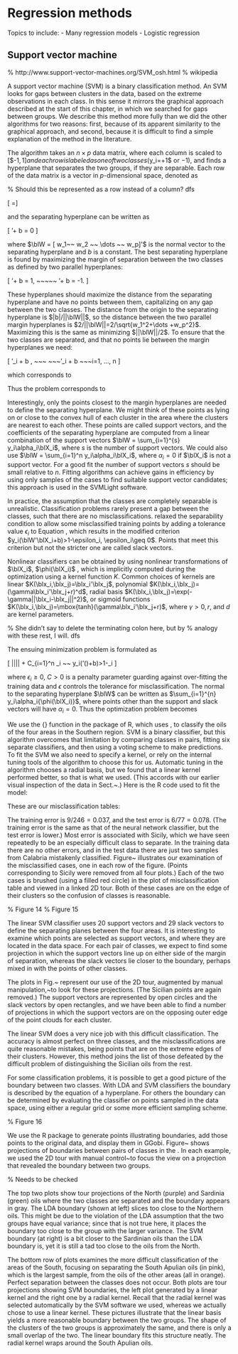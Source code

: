 # Regression methods

Topics to include: 
- Many regression models
- Logistic regression

\index{classification methods!support vector machine (SVM)}

## Support vector machine

% http://www.support-vector-machines.org/SVM_osh.html
% wikipedia

A support vector machine (SVM) \cite{Va99} is a binary classification
method.  An SVM looks for gaps between clusters in the data, based on the
extreme observations in each class. In this sense it mirrors the
graphical approach described at the start of this chapter, in which we
searched for gaps between groups. We describe this method more fully
than we did the other algorithms for two reasons: first, because of
its apparent similarity to the graphical approach, and second, because
it is difficult to find a simple explanation of the method in the
literature.

The algorithm takes an $n \times p$ data matrix, where each column is
scaled to [$-$1,1] and each row is labeled as one of two classes
($y_i=+1$ or $-1$), and finds a hyperplane that separates the two
groups, if they are separable. Each row of the data matrix is a vector
in $p$-dimensional space, denoted as

% Should this be represented as a row instead of a column?  dfs

\[
\blX=\left[ \begin{array}{c}
  x_1 \\ x_2 \\ \vdots \\ x_p \end{array} \right]
\]

\noindent and the separating hyperplane can be written as

\[
\blW'\blX + b = 0
\]

\noindent where $\blW = [ w_1~~ w_2 ~~ \dots ~~ w_p]'$ is the normal
vector to the separating hyperplane and $b$ is a constant.  The best
separating hyperplane is found by maximizing the margin of separation
between the two classes as defined by two parallel hyperplanes:

\[
\blW'\blX + b = 1, ~~~~~ \blW'\blX + b = -1.
\]

\noindent These hyperplanes should maximize the distance from the
separating hyperplane and have no points between them, capitalizing on
any gap between the two classes. The distance from the origin to the
separating hyperplane is $|b|/||\blW||$, so the distance between the
two parallel margin hyperplanes is $2/||\blW||=2/\sqrt{w_1^2+\dots
+w_p^2}$. Maximizing this is the same as minimizing $||\blW||/2$. To
ensure that the two classes are separated, and that no points lie
between the margin hyperplanes we need:

\[
\blW'\blX_i + b \geq 1, ~~~\mbox{  or  } ~~~\blW'\blX_i + b \leq -1 ~~~\forall i=1, ..., n
\]

\noindent which corresponds to

\begin{eqnarray}
y_i(\blW'\blX_i+b)\geq 1 ~~~\forall i=1, ..., n
\label{svm-crit}
\end{eqnarray}

\noindent Thus the problem corresponds to
\begin{quote} 
{\em minimizing} $\frac{||\blW||}{2}$ {\em subject to }
$y_i(\blX_i\blW+b)\geq~1 ~~~\forall i=1, ..., n$.
\end{quote}

\index{SVMLight}

\noindent Interestingly, only the points closest to the margin
hyperplanes are needed to define the separating hyperplane. We might
think of these points as lying on or close to the convex hull of each
cluster in the area where the clusters are nearest to each other.
These points are called support vectors, and the coefficients of the
separating hyperplane are computed from a linear combination of the
support vectors $\blW = \sum_{i=1}^{s} y_i\alpha_i\blX_i$, where $s$
is the number of support vectors.  We could also use $\blW =
\sum_{i=1}^n y_i\alpha_i\blX_i$, where $\alpha_i=0$ if $\blX_i$ is not
a support vector. For a good fit the number of support vectors $s$
should be small relative to $n$. Fitting algorithms can achieve gains
in efficiency by using only samples of the cases to find suitable
support vector candidates; this approach is used in the SVMLight
\cite{Jo99} software.

In practice, the assumption that the classes are completely separable
is unrealistic. Classification problems rarely present a gap between
the classes, such that there are no misclassifications.
\citeasnoun{CV95} relaxed the separability condition to allow some
misclassified training points by adding a tolerance value $\epsilon_i$
to Equation \ref{svm-crit}, which results in the modified criterion
$y_i(\blW'\blX_i+b)>1-\epsilon_i, \epsilon_i\geq 0$. Points that meet
this criterion but not the stricter one are called slack vectors.

Nonlinear classifiers can be obtained by using nonlinear
transformations of $\blX_i$, $\phi(\blX_i)$ \cite{BGV92}, which is
implicitly computed during the optimization using a kernel function
$K$. Common choices of kernels are linear
$K(\blx_i,\blx_j)=\blx_i'\blx_j$, polynomial
$K(\blx_i,\blx_j)=(\gamma\blx_i'\blx_j+r)^d$, radial basis
$K(\blx_i,\blx_j)=\exp(-\gamma||\blx_i-\blx_j||^2)$, or sigmoid
functions $K(\blx_i,\blx_j)=\mbox{tanh}(\gamma\blx_i'\blx_j+r)$, where
$\gamma>0, r,$ and $d$ are kernel parameters.

% She didn't say to delete the terminating colon here, but by 
% analogy with these rest, I will.  dfs

The ensuing minimization problem is formulated as

\[
\mbox{\em minimizing } \frac{1}{2}||\blW|| + C\sum_{i=1}^n \epsilon_i ~~ \mbox{\em subject to } 
y_i(\blW'\phi(\blX)+b)>1-\epsilon_i
\]

\noindent where $\epsilon_i\geq 0$, $C>0$ is a penalty parameter guarding 
against over-fitting the training data and $\epsilon$ controls the
tolerance for misclassification. The normal to the separating
hyperplane $\blW$ can be written as $\sum_{i=1}^{n}
y_i\alpha_i{\phi(\blX_i)}$, where points other than the support and
slack vectors will have $\alpha_i=0$.  Thus the optimization problem
becomes

\begin{eqnarray*}
\mbox{\em minimizing } \frac{1}{2} \sum_{i=1}^n\sum_{j=1}^n y_iy_j\alpha_i\alpha_jK(\blX_i,\blX_j)+C\sum_{i=1}^n \epsilon_i \\ ~~~~~~~~~~~\mbox{\em subject to } 
y_i(\blW'\phi(\blX)+b)>1-\epsilon_i
\end{eqnarray*}

\index{R package!\RPackage{e1071}}
\index{R package!\RPackage{libsvm}}

We use the {\tt svm} function in the \RPackage{e1071} package
\cite{DHLMW} of R, which uses \RPackage{libsvm} \cite{CL}, to classify
the oils of the four areas in the Southern region.  SVM is a binary
classifier, but this algorithm overcomes that limitation by comparing
classes in pairs, fitting six separate classifiers, and then using a
voting scheme to make predictions. To fit the SVM we also need to
specify a kernel, or rely on the internal tuning tools of the
algorithm to choose this for us.  Automatic tuning in the algorithm
chooses a radial basis, but we found that a linear kernel performed
better, so that is what we used. (This accords with our earlier visual
inspection of the data in Sect.~\ref{class-plots}.)  Here is the R
code used to fit the model:

\begin{verbatim}
> library(e1071)
> olive.svm <- best.svm(factor(area) ~ ., data=d.olive.train)
> olive.svm <- svm(factor(area) ~ ., data=d.olive.sth.train, 
  type="C-classification", kernel="linear")
> table(d.olive.sth.train[,1], predict(olive.svm, 
  d.olive.sth.train))
   
      1   2   3   4
  1  19   0   0   0
  2   0  42   0   0
  3   0   0 155   3
  4   1   2   3  21
> table(d.olive.sth.test[,1], predict(olive.svm, 
  d.olive.sth.test))
   
     1  2  3  4
  1  6  0  0  0
  2  1 12  1  0
  3  0  0 46  2
  4  1  1  0  7
> support.vectors <- olive.svm$index[
    abs(olive.svm$coefs[,1])<1 &
    abs(olive.svm$coefs[,2])<1 & abs(olive.svm$coefs[,3])<1]
> pointtype <- rep(0,323) # training
> pointtype[247:323] <- 1 # test
> pointtype[olive.svm$index] <- 2 # slack vectors
> pointtype[support.vectors] <- 3 # support vectors
> parea <- c(predict(olive.svm, d.olive.sth.train),
    predict(olive.svm, d.olive.sth.test))
> d.olive.svm <- cbind(rbind(d.olive.sth.train, 
    d.olive.sth.test), parea, pointtype)
> gd <- ggobi(d.olive.svm)[1]
> glyph_color(gd) <- c(6,3,2,9)[d.olive.svm$area]
\end{verbatim}

\noindent These are our misclassification tables:

\smallskip
\noindent \emph{Training:}
\begin{center}
\begin{tabular}{l@{\hspace{.3in}}r@{\hspace{1em}}r@{\hspace{1em}}r@{\hspace{1em}}r@{\hspace{1.5em}}r@{\hspace{2em}}r}
\B & & \multicolumn{4}{c}{Predicted \Vbl{area}} & Error \\

\T & & \multicolumn{1}{c}{North}  & \multicolumn{1}{c}{Calabria} & \multicolumn{1}{c}{South}  & \multicolumn{1}{c}{Sicily} &  \\
\B & & \multicolumn{1}{c}{Apulia} &  & \multicolumn{1}{c}{Apulia} & & \\  \cline{3-7}

\T         & North Apulia & 19 & 0 & 0 & 0 & 0.000\\
\Vbl{area} & Calabria & 0 & 42 & 0 &  0 & 0.000\\
           & South Apulia & 0 & 0 & 155 & {\bf 3} & 0.019\\
\B         & Sicily & {\bf 1} & {\bf 2} & {\bf 3} & 21 & 0.222 \\ \cline{3-7}
\T         &        &         &         &         &    & 0.037
\end{tabular}
\end{center}

\bigskip

\noindent \emph {Test:}
\begin{center}
\begin{tabular}{l@{\hspace{.3in}}r@{\hspace{1em}}r@{\hspace{1em}}r@{\hspace{1em}}r@{\hspace{1.5em}}r@{\hspace{2em}}r}
\B & & \multicolumn{4}{c}{Predicted \Vbl{area}} & Error \\

\T & & \multicolumn{1}{c}{North}  & \multicolumn{1}{c}{Calabria} & \multicolumn{1}{c}{South}  & \multicolumn{1}{c}{Sicily} &  \\
\B & & \multicolumn{1}{c}{Apulia} &  & \multicolumn{1}{c}{Apulia} & & \\  \cline{3-7}

\T         & North Apulia & 6 & 0 & 0 & 0 & 0.000\\
\Vbl{area} & Calabria & {\bf 1} & 12 & {\bf 1} &  0 & 0.143\\
           & South Apulia & 0 & 0 & 46 & {\bf 2} & 0.042\\
\B         & Sicily & {\bf 1} & {\bf 1} & 0 & 7 & 0.286 \\  \cline{3-7}
\T         &        &         &         &         &    & 0.078
\end{tabular}
\end{center}
\bigskip

\noindent The training error is $9/246=0.037$, and the test error is
$6/77=0.078$.  (The training error is the same as that of the neural
network classifier, but the test error is lower.)  Most error
is associated with Sicily, which we have seen repeatedly to be an
especially difficult class to separate.  In the training data there
are no other errors, and in the test data there are just two samples
from Calabria mistakenly classified. Figure~\ref{olive-svm}
illustrates our examination of the misclassified cases, one in each
row of the figure. (Points corresponding to Sicily were removed from
all four plots.)  Each of the two cases is brushed (using a filled red
circle) in the plot of misclassification table and viewed in a linked
2D tour.  \index{brushing!linked}\index{tour!grand} Both of these
cases are on the edge of their clusters so the confusion of classes is
reasonable.

% Figure 14
\begin{figure*}[htbp]
\centerline{{\includegraphics[width=2.2in]{chap-class/olive-svm6.pdf}}
 {\includegraphics[width=2.2in]{chap-class/olive-svm7.pdf}}}
\smallskip

\centerline{{\includegraphics[width=2.2in]{chap-class/olive-svm8.pdf}}
 {\includegraphics[width=2.2in]{chap-class/olive-svm9.pdf}}}
\caption[Misclassifications of a support vector machine classifying
 the oils of the South]{Misclassifications of a support vector machine
 classifying the oils of the South by \Vbl{area}.  The
 misclassification table {\bf (left)} is linked to 2D tour plots {\bf
 (right)}; different misclassifications are examined in each row of
 plots. (The oils from Sicily, the fourth area, have been removed from
 all plots.)  }
\label{olive-svm}
\end{figure*}

% Figure 15
\begin{figure*}[htbp]
\centerline{
 {\includegraphics[width=1.5in]{chap-class/olive-svm3.pdf}}
 {\includegraphics[width=1.5in]{chap-class/olive-svm4.pdf}}
 {\includegraphics[width=1.5in]{chap-class/olive-svm5.pdf}}}
\caption[Using the tour to examine the choice of support
vectors]{Using the tour to examine the choice of support vectors when
classifying Southern oils by \Vbl{area}.  Support vectors are open
circles, and slack vectors are open rectangles; the data points are
represented by $+$es and $\times$es.}
\label{olive-svm2}
\end{figure*}

The linear SVM classifier uses 20 support vectors and 29 slack vectors
to define the separating planes between the four areas. It is
interesting to examine which points are selected as support vectors,
and where they are located in the data space.  For each pair of
classes, we expect to find some projection in which the support vectors
line up on either side of the margin of separation, whereas the slack
vectors lie closer to the boundary, perhaps mixed in with the points
of other classes.

\index{tour!grand} \index{tour!manual} The plots in
Fig.~\ref{olive-svm2} represent our use of the 2D tour, augmented by
manual manipulation,~to look for these projections.  (The Sicilian
points are again removed.) The support vectors are represented by open
circles and the slack vectors by open rectangles, and we have been
able to find a number of projections in which the support vectors are
on the opposing outer edge of the point clouds for each cluster.

The linear SVM does a very nice job with this difficult
classification. The accuracy is almost perfect on three classes,
and the misclassifications are quite reasonable mistakes, being points
that are on the extreme edges of their clusters.  However, this method
joins the list of those defeated by the difficult problem of
distinguishing the Sicilian oils from the rest.

\subsection{Examining boundaries}

\index{classification!examining boundaries}

For some classification problems, it is possible to get a good picture
of the boundary between two classes. With LDA and SVM classifiers the
boundary is described by the equation of a hyperplane. For others the
boundary can be determined by evaluating the classifier on points
sampled in the data space, using either a regular grid or some more
efficient sampling scheme.

% Figure 16
\begin{figure*}[htbp]
\centerline{{\includegraphics[width=2in]{chap-class/olive-classifly-lda.pdf}}
 {\includegraphics[width=2in]{chap-class/olive-classifly-svm.pdf}}}
\smallskip
\centerline{{\includegraphics[width=2in]{chap-class/olive-classifly-svm3.pdf}}
 {\includegraphics[width=2in]{chap-class/olive-classifly-svm5.pdf}}}
\caption[Classification boundaries for different
models]{Classification boundaries for different models shown in the 2D
tour. Points on the boundary are gray stars.  We first compare LDA
{\bf (top left)} with linear SVM {\bf (top right)} in finding the
boundary between oils from the North and Sardinia.  Both boundaries
are too close to the cluster of Northern oils.  We also compare linear
SVM {\bf (bottom left)} and radial kernel SVM {\bf (bottom right)} in
finding the boundary between oils from South Apulia and other Southern
oils.  }
\label{olive-classifly} 
\end{figure*}

\index{R package!\RPackage{classifly}} \index{tour!grand}
\index{tour!manual} We use the R package \RPackage{classifly}
\cite{Wi06} to generate points illustrating boundaries, add those
points to the original data, and display them in GGobi.
Figure~\ref{olive-classifly} shows projections of boundaries between
pairs of classes in the \Data{Olive Oils}.  In each example, we used
the 2D tour with manual control~to focus the view on a projection that
revealed the boundary between two groups.

% Needs to be checked
\begin{verbatim}
> library(classifly)
> d.olive.sub <- subset(d.olive,region!=1,
   select=c(region,palmitic:eicosenoic))
> classifly(d.olive.sub, region~linoleic+oleic+arachidic, 
   lda)
> classifly(d.olive.sub, region~linoleic+oleic+arachidic, 
   svm, probability=TRUE, kernel="linear")
\end{verbatim}

The top two plots show tour projections of the North (purple) and
Sardinia (green) oils where the two classes are separated and the
boundary appears in gray.  The LDA boundary (shown at left) slices too
close to the Northern oils. This might be due to the violation of the
LDA assumption that the two groups have equal variance; since that is
not true here, it places the boundary too close to the group with the
larger variance.  The SVM boundary (at right) is a bit closer to the
Sardinian oils than the LDA boundary is, yet it is still a tad too
close to the oils from the North.

The bottom row of plots examines the more difficult classification of
the areas of the South, focusing on separating the South Apulian oils
(in pink), which is the largest sample, from the oils of the other
areas (all in orange). Perfect separation between the classes does not
occur. Both plots are tour projections showing SVM boundaries, the
left plot generated by a linear kernel and the right one by a radial
kernel.  Recall that the radial kernel was selected automatically by
the SVM software we used, whereas we actually chose to use a linear
kernel.  These pictures illustrate that the linear basis yields a more
reasonable boundary between the two groups. The shape of the clusters
of the two groups is approximately the same, and there is only a small
overlap of the two. The linear boundary fits this structure
neatly. The radial kernel wraps around the South Apulian oils.
